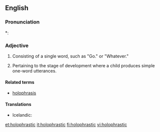 ==English==

===Pronunciation===
*: {{rhymes|æstɪk}}

===Adjective===
{{en-adj|-}}

# {{context|linguistics|of a sentence|lang=en}} Consisting of a single word, such as "Go." or "Whatever."
# {{context|linguistics|lang=en}} Pertaining to the stage of development where a child produces simple one-word utterances.

====Related terms====
* [[holophrasis]]

====Translations====
{{trans-top|consisting of a single word}}
* Icelandic: {{qualifier|a holophrastic word}} {{t|is|setningarorð|n}}
{{trans-mid}}
{{trans-bottom}}
{{trans-top|pertaining to the stage of development where a child produces simple one-word utterances}}
{{trans-mid}}
{{trans-bottom}}

[[et:holophrastic]]
[[it:holophrastic]]
[[fi:holophrastic]]
[[vi:holophrastic]]